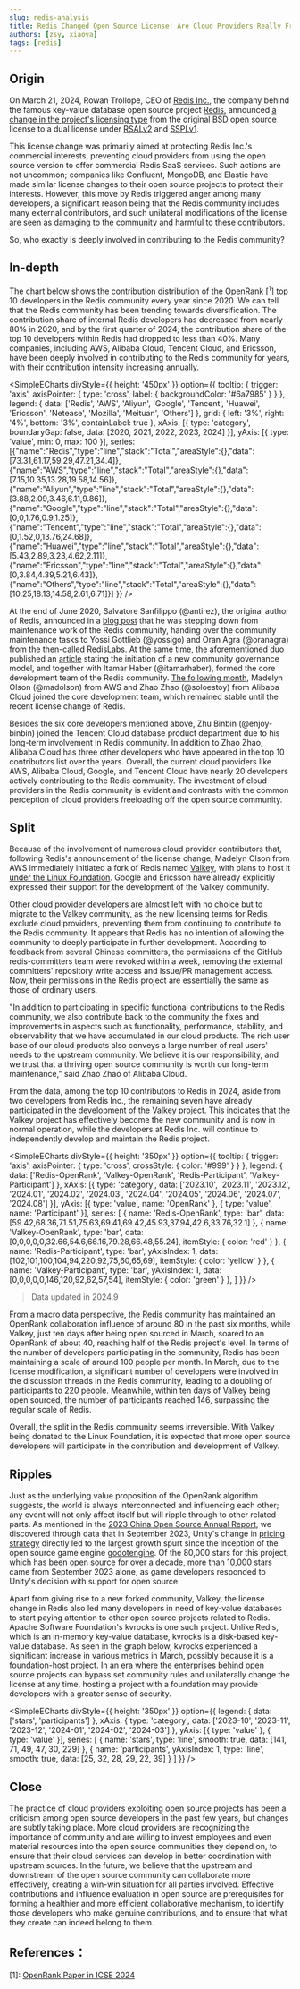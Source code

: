 ```yaml
---
slug: redis-analysis
title: Redis Changed Open Source License! Are Cloud Providers Really Freeloading off the Open Source Community?
authors: [zsy, xiaoya]
tags: [redis]
---
```


## Origin

On March 21, 2024, Rowan Trollope, CEO of [Redis Inc.](https://redis.com/), the company behind the famous key-value database open source project [Redis](https://github.com/redis/redis), announced [a change in the project's licensing type](https://redis.com/blog/redis-adopts-dual-source-available-licensing/) from the original BSD open source license to a dual license under [RSALv2](https://redis.com/legal/rsalv2-agreement/) and [SSPLv1](https://www.mongodb.com/legal/licensing/server-side-public-license).

This license change was primarily aimed at protecting Redis Inc.'s commercial interests, preventing cloud providers from using the open source version to offer commercial Redis SaaS services. Such actions are not uncommon; companies like Confluent, MongoDB, and Elastic have made similar license changes to their open source projects to protect their interests. However, this move by Redis triggered anger among many developers, a significant reason being that the Redis community includes many external contributors, and such unilateral modifications of the license are seen as damaging to the community and harmful to these contributors.

So, who exactly is deeply involved in contributing to the Redis community?

## In-depth

The chart below shows the contribution distribution of the OpenRank [<sup>1</sup>] top 10 developers in the Redis community every year since 2020. We can tell that the Redis community has been trending towards diversification. The contribution share of internal Redis developers has decreased from nearly 80% in 2020, and by the first quarter of 2024, the contribution share of the top 10 developers within Redis had dropped to less than 40%. Many companies, including AWS, Alibaba Cloud, Tencent Cloud, and Ericsson, have been deeply involved in contributing to the Redis community for years, with their contribution intensity increasing annually.


<SimpleECharts divStyle={{ height: '450px' }} option={{
  tooltip: { trigger: 'axis', axisPointer: { type: 'cross', label: { backgroundColor: '#6a7985' } } },
  legend: {
    data: ['Redis', 'AWS', 'Aliyun', 'Google', 'Tencent', 'Huawei', 'Ericsson', 'Netease', 'Mozilla', 'Meituan', 'Others']
  },
  grid: { left: '3%', right: '4%', bottom: '3%', containLabel: true },
  xAxis: [{ type: 'category', boundaryGap: false, data: [2020, 2021, 2022, 2023, 2024] }],
  yAxis: [{ type: 'value', min: 0, max: 100 }],
  series: [{"name":"Redis","type":"line","stack":"Total","areaStyle":{},"data":[73.31,61.17,59.29,47.21,34.4]},{"name":"AWS","type":"line","stack":"Total","areaStyle":{},"data":[7.15,10.35,13.28,19.58,14.56]},{"name":"Aliyun","type":"line","stack":"Total","areaStyle":{},"data":[3.88,2.09,3.46,6.11,9.86]},{"name":"Google","type":"line","stack":"Total","areaStyle":{},"data":[0,0,1.76,0.9,1.25]},{"name":"Tencent","type":"line","stack":"Total","areaStyle":{},"data":[0,1.52,0,13.76,24.68]},{"name":"Huawei","type":"line","stack":"Total","areaStyle":{},"data":[5.43,2.89,3.23,4.62,2.11]},{"name":"Ericsson","type":"line","stack":"Total","areaStyle":{},"data":[0,3.84,4.39,5.21,6.43]},{"name":"Others","type":"line","stack":"Total","areaStyle":{},"data":[10.25,18.13,14.58,2.61,6.71]}]
}} />

At the end of June 2020, Salvatore Sanfilippo (@antirez), the original author of Redis, announced in a [blog post](http://antirez.com/news/133) that he was stepping down from maintenance work of the Redis community, handing over the community maintenance tasks to Yossi Gottlieb (@yossigo) and Oran Agra (@oranagra) from the then-called RedisLabs. At the same time, the aforementioned duo published an [article](https://redis.com/blog/new-governance-for-redis/) stating the initiation of a new community governance model, and together with Itamar Haber (@itamarhaber), formed the core development team of the Redis community. [The following month](https://redis.com/blog/redis-core-team-update/), Madelyn Olson (@madolson) from AWS and Zhao Zhao (@soloestoy) from Alibaba Cloud joined the core development team, which remained stable until the recent license change of Redis.

Besides the six core developers mentioned above, Zhu Binbin (@enjoy-binbin) joined the Tencent Cloud database product department due to his long-term involvement in Redis community. In addition to Zhao Zhao, Alibaba Cloud has three other developers who have appeared in the top 10 contributors list over the years. Overall, the current cloud providers like AWS, Alibaba Cloud, Google, and Tencent Cloud have nearly 20 developers actively contributing to the Redis community. The investment of cloud providers in the Redis community is evident and contrasts with the common perception of cloud providers freeloading off the open source community.

## Split

Because of the involvement of numerous cloud provider contributors that, following Redis's announcement of the license change, Madelyn Olson from AWS immediately initiated a fork of Redis named [Valkey](https://github.com/valkey-io/valkey), with plans to host it [under the Linux Foundation](https://www.linuxfoundation.org/press/linux-foundation-launches-open-source-valkey-community). Google and Ericsson have already explicitly expressed their support for the development of the Valkey community.

Other cloud provider developers are almost left with no choice but to migrate to the Valkey community, as the new licensing terms for Redis exclude cloud providers, preventing them from continuing to contribute to the Redis community. It appears that Redis has no intention of allowing the community to deeply participate in further development. According to feedback from several Chinese committers, the permissions of the GitHub redis-committers team were revoked within a week, removing the external committers' repository write access and Issue/PR management access. Now, their permissions in the Redis project are essentially the same as those of ordinary users.

"In addition to participating in specific functional contributions to the Redis community, we also contribute back to the community the fixes and improvements in aspects such as functionality, performance, stability, and observability that we have accumulated in our cloud products. The rich user base of our cloud products also conveys a large number of real users' needs to the upstream community. We believe it is our responsibility, and we trust that a thriving open source community is worth our long-term maintenance," said Zhao Zhao of Alibaba Cloud.

From the data, among the top 10 contributors to Redis in 2024, aside from two developers from Redis Inc., the remaining seven have already participated in the development of the Valkey project. This indicates that the Valkey project has effectively become the new community and is now in normal operation, while the developers at Redis Inc. will continue to independently develop and maintain the Redis project.

<SimpleECharts divStyle={{ height: '350px' }} option={{
  tooltip: { trigger: 'axis', axisPointer: { type: 'cross', crossStyle: { color: '#999' } } },
  legend: { data: ['Redis-OpenRank', 'Valkey-OpenRank', 'Redis-Participant', 'Valkey-Participant'] },
  xAxis: [{ type: 'category', data: ['2023.10', '2023.11', '2023.12', '2024.01', '2024.02', '2024.03', '2024.04', '2024.05', '2024.06', '2024.07', '2024.08'] }],
  yAxis: [{ type: 'value', name: 'OpenRank' }, { type: 'value', name: 'Participant' }],
  series: [
    { name: 'Redis-OpenRank', type: 'bar', data: [59.42,68.36,71.51,75.63,69.41,69.42,45.93,37.94,42.6,33.76,32.1] },
    { name: 'Valkey-OpenRank', type: 'bar', data: [0,0,0,0,0,32.66,54.6,66.16,79.28,66.48,55.24], itemStyle: { color: 'red' } },
    { name: 'Redis-Participant', type: 'bar', yAxisIndex: 1, data: [102,101,100,104,94,220,92,75,60,65,69], itemStyle: { color: 'yellow' } },
    { name: 'Valkey-Participant', type: 'bar', yAxisIndex: 1, data: [0,0,0,0,0,146,120,92,62,57,54], itemStyle: { color: 'green' } },
  ]
}} />

> Data updated in 2024.9

From a macro data perspective, the Redis community has maintained an OpenRank collaboration influence of around 80 in the past six months, while Valkey, just ten days after being open sourced in March, soared to an OpenRank of about 40, reaching half of the Redis project's level. In terms of the number of developers participating in the community, Redis has been maintaining a scale of around 100 people per month. In March, due to the license modification, a significant number of developers were involved in the discussion threads in the Redis community, leading to a doubling of participants to 220 people. Meanwhile, within ten days of Valkey being open sourced, the number of participants reached 146, surpassing the regular scale of Redis.

Overall, the split in the Redis community seems irreversible. With Valkey being donated to the Linux Foundation, it is expected that more open source developers will participate in the contribution and development of Valkey.

## Ripples

Just as the underlying value proposition of the OpenRank algorithm suggests, the world is always interconnected and influencing each other; any event will not only affect itself but will ripple through to other related parts. As mentioned in the [2023 China Open Source Annual Report](https://kaiyuanshe.github.io/2023-China-Open-Source-Report/), we discovered through data that in September 2023, Unity's change in [pricing strategy](https://www.theverge.com/2023/9/12/23870547/unit-price-change-game-development) directly led to the largest growth spurt since the inception of the open source game engine [godotengine](https://github.com/godotengine/godot). Of the 80,000 stars for this project, which has been open source for over a decade, more than 10,000 stars came from September 2023 alone, as game developers responded to Unity's decision with support for open source.

Apart from giving rise to a new forked community, Valkey, the license change in Redis also led many developers in need of key-value databases to start paying attention to other open source projects related to Redis. Apache Software Foundation's kvrocks is one such project. Unlike Redis, which is an in-memory key-value database, kvrocks is a disk-based key-value database. As seen in the graph below, kvrocks experienced a significant increase in various metrics in March, possibly because it is a foundation-host project. In an era where the enterprises behind open source projects can bypass set community rules and unilaterally change the license at any time, hosting a project with a foundation may provide developers with a greater sense of security.

<SimpleECharts divStyle={{ height: '350px' }} option={{
  legend: { data: ['stars', 'participants'] },
  xAxis: { type: 'category', data: ['2023-10', '2023-11', '2023-12', '2024-01', '2024-02', '2024-03'] },
  yAxis: [{ type: 'value' }, { type: 'value' }],
  series: [
    { name: 'stars', type: 'line', smooth: true, data: [141, 71, 49, 47, 30, 229] },
    { name: 'participants', yAxisIndex: 1, type: 'line', smooth: true, data: [25, 32, 28, 29, 22, 39] }
  ]
}} />

## Close

The practice of cloud providers exploiting open source projects has been a criticism among open source developers in the past few years, but changes are subtly taking place. More cloud providers are recognizing the importance of community and are willing to invest employees and even material resources into the open source communities they depend on, to ensure that their cloud services can develop in better coordination with upstream sources.
In the future, we believe that the upstream and downstream of the open source community can collaborate more effectively, creating a win-win situation for all parties involved. Effective contributions and influence evaluation in open source are prerequisites for forming a healthier and more efficient collaborative mechanism, to identify those developers who make genuine contributions, and to ensure that what they create can indeed belong to them.

## References：

[1]: [OpenRank Paper in ICSE 2024](https://www.researchgate.net/publication/376686121_OpenRank_Leaderboard_Motivating_Open_Source_Collaborations_Through_Social_Network_Evaluation_in_Alibaba)
